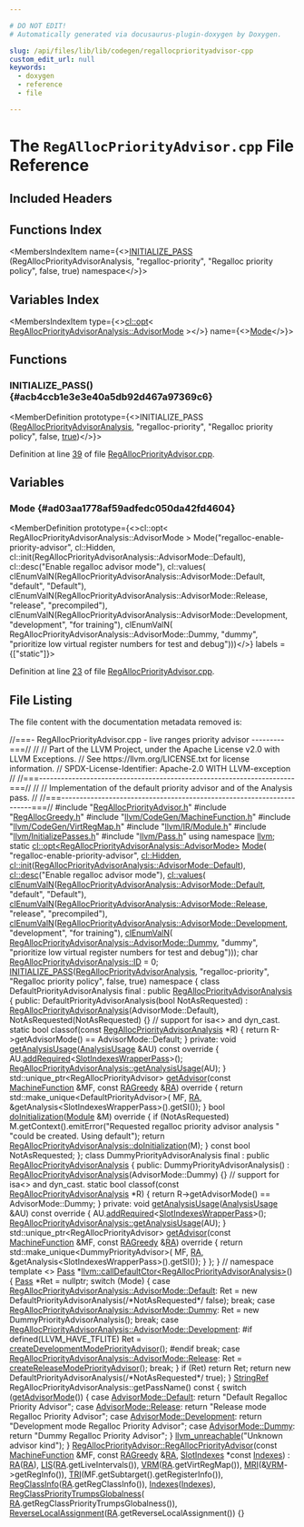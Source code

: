 ```yaml
---

# DO NOT EDIT!
# Automatically generated via docusaurus-plugin-doxygen by Doxygen.

slug: /api/files/lib/lib/codegen/regallocpriorityadvisor-cpp
custom_edit_url: null
keywords:
  - doxygen
  - reference
  - file

---
```





# The `RegAllocPriorityAdvisor.cpp` File Reference

<DoxygenPage pluginConfig={pluginConfig}>



## Included Headers

<IncludesList>
<IncludesListItem
  filePath="RegAllocPriorityAdvisor.h"
  permalink="/docs/api/files/lib/lib/codegen/regallocpriorityadvisor-h"
  isLocal="true" />
<IncludesListItem
  filePath="RegAllocGreedy.h"
  permalink="/docs/api/files/lib/lib/codegen/regallocgreedy-h"
  isLocal="true" />
<IncludesListItem
  filePath="llvm/CodeGen/MachineFunction.h"
  permalink="/docs/api/files/include/include/llvm/include/llvm/codegen/machinefunction-h"
  isLocal="true" />
<IncludesListItem
  filePath="llvm/CodeGen/VirtRegMap.h"
  permalink="/docs/api/files/include/include/llvm/include/llvm/codegen/virtregmap-h"
  isLocal="true" />
<IncludesListItem
  filePath="llvm/IR/Module.h"
  permalink="/docs/api/files/include/include/llvm/include/llvm/ir/module-h"
  isLocal="true" />
<IncludesListItem
  filePath="llvm/InitializePasses.h"
  permalink="/docs/api/files/include/include/llvm/initializepasses-h"
  isLocal="true" />
<IncludesListItem
  filePath="llvm/Pass.h"
  permalink="/docs/api/files/include/include/llvm/pass-h"
  isLocal="true" />
</IncludesList>

## Functions Index

<MembersIndex>

<MembersIndexItem
  name={<><a href="#acb4ccb1e3e3e40a5db92d467a97369c6">INITIALIZE&#95;PASS</a> (RegAllocPriorityAdvisorAnalysis, &quot;regalloc-priority&quot;, &quot;Regalloc priority policy&quot;, false, true) namespace</>}>
</MembersIndexItem>

</MembersIndex>

## Variables Index

<MembersIndex>

<MembersIndexItem
  type={<><a href="/docs/api/classes/llvm/cl/opt">cl::opt</a>&lt; <a href="/docs/api/classes/llvm/regallocpriorityadvisoranalysis/#a1deddc62c2392976d25f8854e553266e">RegAllocPriorityAdvisorAnalysis::AdvisorMode</a> &gt;</>}
  name={<><a href="#ad03aa1778af59adfedc050da42fd4604">Mode</a></>}>
</MembersIndexItem>

</MembersIndex>


<SectionDefinition>

## Functions

### INITIALIZE&#95;PASS() {#acb4ccb1e3e3e40a5db92d467a97369c6}

<MemberDefinition
  prototype={<>INITIALIZE&#95;PASS (<a href="/docs/api/classes/llvm/regallocpriorityadvisoranalysis">RegAllocPriorityAdvisorAnalysis</a>, &quot;regalloc-priority&quot;, &quot;Regalloc priority policy&quot;, false, <a href="/docs/api/files/lib/lib/analysis/basicaliasanalysis-cpp/#af6d5cafbdfc5313e65d990120021a3ec">true</a>)</>}>

Definition at line <a href="#l00039">39</a> of file <a href="/docs/api/files/lib/lib/codegen/regallocpriorityadvisor-cpp">RegAllocPriorityAdvisor.cpp</a>.
</MemberDefinition>

</SectionDefinition>

<SectionDefinition>

## Variables

### Mode {#ad03aa1778af59adfedc050da42fd4604}

<MemberDefinition
  prototype={<>cl::opt&lt; RegAllocPriorityAdvisorAnalysis::AdvisorMode &gt; Mode(&quot;regalloc-enable-priority-advisor&quot;, cl::Hidden, cl::init(RegAllocPriorityAdvisorAnalysis::AdvisorMode::Default), cl::desc(&quot;Enable regalloc advisor mode&quot;), cl::values( clEnumValN(RegAllocPriorityAdvisorAnalysis::AdvisorMode::Default, &quot;default&quot;, &quot;Default&quot;), clEnumValN(RegAllocPriorityAdvisorAnalysis::AdvisorMode::Release, &quot;release&quot;, &quot;precompiled&quot;), clEnumValN(RegAllocPriorityAdvisorAnalysis::AdvisorMode::Development, &quot;development&quot;, &quot;for training&quot;), clEnumValN( RegAllocPriorityAdvisorAnalysis::AdvisorMode::Dummy, &quot;dummy&quot;, &quot;prioritize low virtual register numbers for test and debug&quot;)))</>}
  labels = {["static"]}>

Definition at line <a href="#l00023">23</a> of file <a href="/docs/api/files/lib/lib/codegen/regallocpriorityadvisor-cpp">RegAllocPriorityAdvisor.cpp</a>.
</MemberDefinition>

</SectionDefinition>

## File Listing

The file content with the documentation metadata removed is:

<ProgramListing>

<Link id="l00001" /><CodeLine lineNumber="1"><span class="doxyHighlightComment">//===- RegAllocPriorityAdvisor.cpp - live ranges priority advisor ---------===//</span></CodeLine>
<Link id="l00002" /><CodeLine lineNumber="2"><span class="doxyHighlightComment">//</span></CodeLine>
<Link id="l00003" /><CodeLine lineNumber="3"><span class="doxyHighlightComment">// Part of the LLVM Project, under the Apache License v2.0 with LLVM Exceptions.</span></CodeLine>
<Link id="l00004" /><CodeLine lineNumber="4"><span class="doxyHighlightComment">// See https://llvm.org/LICENSE.txt for license information.</span></CodeLine>
<Link id="l00005" /><CodeLine lineNumber="5"><span class="doxyHighlightComment">// SPDX-License-Identifier: Apache-2.0 WITH LLVM-exception</span></CodeLine>
<Link id="l00006" /><CodeLine lineNumber="6"><span class="doxyHighlightComment">//</span></CodeLine>
<Link id="l00007" /><CodeLine lineNumber="7"><span class="doxyHighlightComment">//===----------------------------------------------------------------------===//</span></CodeLine>
<Link id="l00008" /><CodeLine lineNumber="8"><span class="doxyHighlightComment">//</span></CodeLine>
<Link id="l00009" /><CodeLine lineNumber="9"><span class="doxyHighlightComment">// Implementation of the default priority advisor and of the Analysis pass.</span></CodeLine>
<Link id="l00010" /><CodeLine lineNumber="10"><span class="doxyHighlightComment">//</span></CodeLine>
<Link id="l00011" /><CodeLine lineNumber="11"><span class="doxyHighlightComment">//===----------------------------------------------------------------------===//</span></CodeLine>
<Link id="l00012" /><CodeLine lineNumber="12"></CodeLine>
<Link id="l00013" /><CodeLine lineNumber="13"><span class="doxyHighlightPreprocessor">#include &quot;<a href="/docs/api/files/lib/lib/codegen/regallocpriorityadvisor-h">RegAllocPriorityAdvisor.h</a>&quot;</span></CodeLine>
<Link id="l00014" /><CodeLine lineNumber="14"><span class="doxyHighlightPreprocessor">#include &quot;<a href="/docs/api/files/lib/lib/codegen/regallocgreedy-h">RegAllocGreedy.h</a>&quot;</span></CodeLine>
<Link id="l00015" /><CodeLine lineNumber="15"><span class="doxyHighlightPreprocessor">#include &quot;<a href="/docs/api/files/include/include/llvm/include/llvm/codegen/machinefunction-h">llvm/CodeGen/MachineFunction.h</a>&quot;</span></CodeLine>
<Link id="l00016" /><CodeLine lineNumber="16"><span class="doxyHighlightPreprocessor">#include &quot;<a href="/docs/api/files/include/include/llvm/include/llvm/codegen/virtregmap-h">llvm/CodeGen/VirtRegMap.h</a>&quot;</span></CodeLine>
<Link id="l00017" /><CodeLine lineNumber="17"><span class="doxyHighlightPreprocessor">#include &quot;<a href="/docs/api/files/include/include/llvm/include/llvm/ir/module-h">llvm/IR/Module.h</a>&quot;</span></CodeLine>
<Link id="l00018" /><CodeLine lineNumber="18"><span class="doxyHighlightPreprocessor">#include &quot;<a href="/docs/api/files/include/include/llvm/initializepasses-h">llvm/InitializePasses.h</a>&quot;</span></CodeLine>
<Link id="l00019" /><CodeLine lineNumber="19"><span class="doxyHighlightPreprocessor">#include &quot;<a href="/docs/api/files/include/include/llvm/pass-h">llvm/Pass.h</a>&quot;</span></CodeLine>
<Link id="l00020" /><CodeLine lineNumber="20"></CodeLine>
<Link id="l00021" /><CodeLine lineNumber="21"><span class="doxyHighlightKeyword">using namespace </span><span class="doxyHighlight"><a href="/docs/api/namespaces/llvm">llvm</a>;</span></CodeLine>
<Link id="l00022" /><CodeLine lineNumber="22"></CodeLine>
<Link id="l00023" /><CodeLine lineNumber="23" lineLink="#ad03aa1778af59adfedc050da42fd4604"><span class="doxyHighlightKeyword">static</span><span class="doxyHighlight"> <a href="/docs/api/classes/llvm/cl/opt">cl::opt&lt;RegAllocPriorityAdvisorAnalysis::AdvisorMode&gt;</a> <a href="#ad03aa1778af59adfedc050da42fd4604">Mode</a>(</span></CodeLine>
<Link id="l00024" /><CodeLine lineNumber="24"><span class="doxyHighlight">    </span><span class="doxyHighlightStringLiteral">&quot;regalloc-enable-priority-advisor&quot;</span><span class="doxyHighlight">, <a href="/docs/api/namespaces/llvm/cl/#a68075925a54790e71ca790e1d4f21a40a263ac008d8d31f13ce460395fc4cf7e6">cl::Hidden</a>,</span></CodeLine>
<Link id="l00025" /><CodeLine lineNumber="25"><span class="doxyHighlight">    <a href="/docs/api/namespaces/llvm/cl/#ac12e6a8f3a1b511f0dee2ed6de0ae806">cl::init</a>(<a href="/docs/api/classes/llvm/regallocpriorityadvisoranalysis/#a1deddc62c2392976d25f8854e553266ea7a1920d61156abc05a60135aefe8bc67">RegAllocPriorityAdvisorAnalysis::AdvisorMode::Default</a>),</span></CodeLine>
<Link id="l00026" /><CodeLine lineNumber="26"><span class="doxyHighlight">    <a href="/docs/api/structs/llvm/cl/desc">cl::desc</a>(</span><span class="doxyHighlightStringLiteral">&quot;Enable regalloc advisor mode&quot;</span><span class="doxyHighlight">),</span></CodeLine>
<Link id="l00027" /><CodeLine lineNumber="27"><span class="doxyHighlight">    <a href="/docs/api/namespaces/llvm/cl/#a8fa743aa76b6902028f8a643dfb87171">cl::values</a>(</span></CodeLine>
<Link id="l00028" /><CodeLine lineNumber="28"><span class="doxyHighlight">        <a href="/docs/api/files/include/include/llvm/include/llvm/support/commandline-h/#a187fd767976b311c09dff5e05ac0c1bc">clEnumValN</a>(<a href="/docs/api/classes/llvm/regallocpriorityadvisoranalysis/#a1deddc62c2392976d25f8854e553266ea7a1920d61156abc05a60135aefe8bc67">RegAllocPriorityAdvisorAnalysis::AdvisorMode::Default</a>,</span></CodeLine>
<Link id="l00029" /><CodeLine lineNumber="29"><span class="doxyHighlight">                   </span><span class="doxyHighlightStringLiteral">&quot;default&quot;</span><span class="doxyHighlight">, </span><span class="doxyHighlightStringLiteral">&quot;Default&quot;</span><span class="doxyHighlight">),</span></CodeLine>
<Link id="l00030" /><CodeLine lineNumber="30"><span class="doxyHighlight">        <a href="/docs/api/files/include/include/llvm/include/llvm/support/commandline-h/#a187fd767976b311c09dff5e05ac0c1bc">clEnumValN</a>(<a href="/docs/api/classes/llvm/regallocpriorityadvisoranalysis/#a1deddc62c2392976d25f8854e553266eab8e7b465df7c5979dc731d06e84ce2cf">RegAllocPriorityAdvisorAnalysis::AdvisorMode::Release</a>,</span></CodeLine>
<Link id="l00031" /><CodeLine lineNumber="31"><span class="doxyHighlight">                   </span><span class="doxyHighlightStringLiteral">&quot;release&quot;</span><span class="doxyHighlight">, </span><span class="doxyHighlightStringLiteral">&quot;precompiled&quot;</span><span class="doxyHighlight">),</span></CodeLine>
<Link id="l00032" /><CodeLine lineNumber="32"><span class="doxyHighlight">        <a href="/docs/api/files/include/include/llvm/include/llvm/support/commandline-h/#a187fd767976b311c09dff5e05ac0c1bc">clEnumValN</a>(<a href="/docs/api/classes/llvm/regallocpriorityadvisoranalysis/#a1deddc62c2392976d25f8854e553266ea330f49df8243756a8a4dc7f7f7ee6dfe">RegAllocPriorityAdvisorAnalysis::AdvisorMode::Development</a>,</span></CodeLine>
<Link id="l00033" /><CodeLine lineNumber="33"><span class="doxyHighlight">                   </span><span class="doxyHighlightStringLiteral">&quot;development&quot;</span><span class="doxyHighlight">, </span><span class="doxyHighlightStringLiteral">&quot;for training&quot;</span><span class="doxyHighlight">),</span></CodeLine>
<Link id="l00034" /><CodeLine lineNumber="34"><span class="doxyHighlight">        <a href="/docs/api/files/include/include/llvm/include/llvm/support/commandline-h/#a187fd767976b311c09dff5e05ac0c1bc">clEnumValN</a>(</span></CodeLine>
<Link id="l00035" /><CodeLine lineNumber="35"><span class="doxyHighlight">            <a href="/docs/api/classes/llvm/regallocpriorityadvisoranalysis/#a1deddc62c2392976d25f8854e553266eabcf036b6f33e182d4705f4f5b1af13ac">RegAllocPriorityAdvisorAnalysis::AdvisorMode::Dummy</a>, </span><span class="doxyHighlightStringLiteral">&quot;dummy&quot;</span><span class="doxyHighlight">,</span></CodeLine>
<Link id="l00036" /><CodeLine lineNumber="36"><span class="doxyHighlight">            </span><span class="doxyHighlightStringLiteral">&quot;prioritize low virtual register numbers for test and debug&quot;</span><span class="doxyHighlight">)));</span></CodeLine>
<Link id="l00037" /><CodeLine lineNumber="37"></CodeLine>
<Link id="l00038" /><CodeLine lineNumber="38"><span class="doxyHighlightKeywordType">char</span><span class="doxyHighlight"> <a href="/docs/api/classes/llvm/regallocpriorityadvisoranalysis/#a269b87ebbd6efe686becfac673d5077a">RegAllocPriorityAdvisorAnalysis::ID</a> = 0;</span></CodeLine>
<Link id="l00039" /><CodeLine lineNumber="39" lineLink="#acb4ccb1e3e3e40a5db92d467a97369c6"><span class="doxyHighlight"><a href="/docs/api/files/include/include/llvm/passsupport-h/#af807c9595d50b45c0008924c4679c85c">INITIALIZE&#95;PASS</a>(<a href="/docs/api/classes/llvm/regallocpriorityadvisoranalysis">RegAllocPriorityAdvisorAnalysis</a>, </span><span class="doxyHighlightStringLiteral">&quot;regalloc-priority&quot;</span><span class="doxyHighlight">,</span></CodeLine>
<Link id="l00040" /><CodeLine lineNumber="40"><span class="doxyHighlight">                </span><span class="doxyHighlightStringLiteral">&quot;Regalloc priority policy&quot;</span><span class="doxyHighlight">, </span><span class="doxyHighlightKeyword">false</span><span class="doxyHighlight">, </span><span class="doxyHighlightKeyword">true</span><span class="doxyHighlight">)</span></CodeLine>
<Link id="l00041" /><CodeLine lineNumber="41"></CodeLine>
<Link id="l00042" /><CodeLine lineNumber="42"><span class="doxyHighlight">namespace &#123;</span></CodeLine>
<Link id="l00043" /><CodeLine lineNumber="43"><span class="doxyHighlightKeyword">class </span><span class="doxyHighlight">DefaultPriorityAdvisorAnalysis final</span></CodeLine>
<Link id="l00044" /><CodeLine lineNumber="44"><span class="doxyHighlight">    : </span><span class="doxyHighlightKeyword">public</span><span class="doxyHighlight"> <a href="/docs/api/classes/llvm/regallocpriorityadvisoranalysis">RegAllocPriorityAdvisorAnalysis</a> &#123;</span></CodeLine>
<Link id="l00045" /><CodeLine lineNumber="45"><span class="doxyHighlightKeyword">public</span><span class="doxyHighlight">:</span></CodeLine>
<Link id="l00046" /><CodeLine lineNumber="46"><span class="doxyHighlight">  DefaultPriorityAdvisorAnalysis(</span><span class="doxyHighlightKeywordType">bool</span><span class="doxyHighlight"> NotAsRequested)</span></CodeLine>
<Link id="l00047" /><CodeLine lineNumber="47"><span class="doxyHighlight">      : <a href="/docs/api/classes/llvm/regallocpriorityadvisoranalysis/#a0a7d15aec3410da7d0d5d555aba98301">RegAllocPriorityAdvisorAnalysis</a>(AdvisorMode::Default),</span></CodeLine>
<Link id="l00048" /><CodeLine lineNumber="48"><span class="doxyHighlight">        NotAsRequested(NotAsRequested) &#123;&#125;</span></CodeLine>
<Link id="l00049" /><CodeLine lineNumber="49"></CodeLine>
<Link id="l00050" /><CodeLine lineNumber="50"><span class="doxyHighlight">  </span><span class="doxyHighlightComment">// support for isa&lt;&gt; and dyn&#95;cast.</span></CodeLine>
<Link id="l00051" /><CodeLine lineNumber="51"><span class="doxyHighlight">  </span><span class="doxyHighlightKeyword">static</span><span class="doxyHighlight"> </span><span class="doxyHighlightKeywordType">bool</span><span class="doxyHighlight"> classof(</span><span class="doxyHighlightKeyword">const</span><span class="doxyHighlight"> <a href="/docs/api/classes/llvm/regallocpriorityadvisoranalysis">RegAllocPriorityAdvisorAnalysis</a> &#42;R) &#123;</span></CodeLine>
<Link id="l00052" /><CodeLine lineNumber="52"><span class="doxyHighlight">    </span><span class="doxyHighlightKeywordFlow">return</span><span class="doxyHighlight"> R-&gt;getAdvisorMode() == AdvisorMode::Default;</span></CodeLine>
<Link id="l00053" /><CodeLine lineNumber="53"><span class="doxyHighlight">  &#125;</span></CodeLine>
<Link id="l00054" /><CodeLine lineNumber="54"></CodeLine>
<Link id="l00055" /><CodeLine lineNumber="55"><span class="doxyHighlightKeyword">private</span><span class="doxyHighlight">:</span></CodeLine>
<Link id="l00056" /><CodeLine lineNumber="56"><span class="doxyHighlight">  </span><span class="doxyHighlightKeywordType">void</span><span class="doxyHighlight"> <a href="/docs/api/classes/llvm/regallocpriorityadvisoranalysis/#a8349e67bcda852a915644c9feb681d1e">getAnalysisUsage</a>(<a href="/docs/api/classes/llvm/analysisusage">AnalysisUsage</a> &amp;AU)</span><span class="doxyHighlightKeyword"> const override </span><span class="doxyHighlight">&#123;</span></CodeLine>
<Link id="l00057" /><CodeLine lineNumber="57"><span class="doxyHighlight">    AU.<a href="/docs/api/classes/llvm/analysisusage/#ae0adcccca08fb686c9ce00f9397b660c">addRequired</a>&lt;<a href="/docs/api/classes/llvm/slotindexeswrapperpass">SlotIndexesWrapperPass</a>&gt;();</span></CodeLine>
<Link id="l00058" /><CodeLine lineNumber="58"><span class="doxyHighlight">    <a href="/docs/api/classes/llvm/regallocpriorityadvisoranalysis/#a8349e67bcda852a915644c9feb681d1e">RegAllocPriorityAdvisorAnalysis::getAnalysisUsage</a>(AU);</span></CodeLine>
<Link id="l00059" /><CodeLine lineNumber="59"><span class="doxyHighlight">  &#125;</span></CodeLine>
<Link id="l00060" /><CodeLine lineNumber="60"><span class="doxyHighlight">  std::unique&#95;ptr&lt;RegAllocPriorityAdvisor&gt;</span></CodeLine>
<Link id="l00061" /><CodeLine lineNumber="61"><span class="doxyHighlight">  <a href="/docs/api/classes/llvm/regallocpriorityadvisoranalysis/#a7f4c9b6d8a72709c186c17043f62df58">getAdvisor</a>(</span><span class="doxyHighlightKeyword">const</span><span class="doxyHighlight"> <a href="/docs/api/classes/llvm/machinefunction">MachineFunction</a> &amp;MF, </span><span class="doxyHighlightKeyword">const</span><span class="doxyHighlight"> <a href="/docs/api/classes/llvm/ragreedy">RAGreedy</a> &amp;<a href="/docs/api/files/lib/lib/target/lib/target/amdgpu/sioptimizeexecmaskingprera-cpp/#a3e47bdb3e296b00df96eff7896fa57bf">RA</a>)</span><span class="doxyHighlightKeyword"> override </span><span class="doxyHighlight">&#123;</span></CodeLine>
<Link id="l00062" /><CodeLine lineNumber="62"><span class="doxyHighlight">    </span><span class="doxyHighlightKeywordFlow">return</span><span class="doxyHighlight"> std::make&#95;unique&lt;DefaultPriorityAdvisor&gt;(</span></CodeLine>
<Link id="l00063" /><CodeLine lineNumber="63"><span class="doxyHighlight">        MF, <a href="/docs/api/files/lib/lib/target/lib/target/amdgpu/sioptimizeexecmaskingprera-cpp/#a3e47bdb3e296b00df96eff7896fa57bf">RA</a>, &amp;getAnalysis&lt;SlotIndexesWrapperPass&gt;().getSI());</span></CodeLine>
<Link id="l00064" /><CodeLine lineNumber="64"><span class="doxyHighlight">  &#125;</span></CodeLine>
<Link id="l00065" /><CodeLine lineNumber="65"><span class="doxyHighlight">  </span><span class="doxyHighlightKeywordType">bool</span><span class="doxyHighlight"> <a href="/docs/api/classes/llvm/pass/#ab007d6c51634eb65e4f4f9dab4eb6a8c">doInitialization</a>(<a href="/docs/api/classes/llvm/module">Module</a> &amp;M)</span><span class="doxyHighlightKeyword"> override </span><span class="doxyHighlight">&#123;</span></CodeLine>
<Link id="l00066" /><CodeLine lineNumber="66"><span class="doxyHighlight">    </span><span class="doxyHighlightKeywordFlow">if</span><span class="doxyHighlight"> (NotAsRequested)</span></CodeLine>
<Link id="l00067" /><CodeLine lineNumber="67"><span class="doxyHighlight">      M.getContext().emitError(</span><span class="doxyHighlightStringLiteral">&quot;Requested regalloc priority advisor analysis &quot;</span></CodeLine>
<Link id="l00068" /><CodeLine lineNumber="68"><span class="doxyHighlight">                               </span><span class="doxyHighlightStringLiteral">&quot;could be created. Using default&quot;</span><span class="doxyHighlight">);</span></CodeLine>
<Link id="l00069" /><CodeLine lineNumber="69"><span class="doxyHighlight">    </span><span class="doxyHighlightKeywordFlow">return</span><span class="doxyHighlight"> <a href="/docs/api/classes/llvm/pass/#ab007d6c51634eb65e4f4f9dab4eb6a8c">RegAllocPriorityAdvisorAnalysis::doInitialization</a>(M);</span></CodeLine>
<Link id="l00070" /><CodeLine lineNumber="70"><span class="doxyHighlight">  &#125;</span></CodeLine>
<Link id="l00071" /><CodeLine lineNumber="71"><span class="doxyHighlight">  </span><span class="doxyHighlightKeyword">const</span><span class="doxyHighlight"> </span><span class="doxyHighlightKeywordType">bool</span><span class="doxyHighlight"> NotAsRequested;</span></CodeLine>
<Link id="l00072" /><CodeLine lineNumber="72"><span class="doxyHighlight">&#125;;</span></CodeLine>
<Link id="l00073" /><CodeLine lineNumber="73"></CodeLine>
<Link id="l00074" /><CodeLine lineNumber="74"><span class="doxyHighlightKeyword">class </span><span class="doxyHighlight">DummyPriorityAdvisorAnalysis final</span></CodeLine>
<Link id="l00075" /><CodeLine lineNumber="75"><span class="doxyHighlight">    : </span><span class="doxyHighlightKeyword">public</span><span class="doxyHighlight"> <a href="/docs/api/classes/llvm/regallocpriorityadvisoranalysis">RegAllocPriorityAdvisorAnalysis</a> &#123;</span></CodeLine>
<Link id="l00076" /><CodeLine lineNumber="76"><span class="doxyHighlightKeyword">public</span><span class="doxyHighlight">:</span></CodeLine>
<Link id="l00077" /><CodeLine lineNumber="77"><span class="doxyHighlight">  DummyPriorityAdvisorAnalysis()</span></CodeLine>
<Link id="l00078" /><CodeLine lineNumber="78"><span class="doxyHighlight">      : <a href="/docs/api/classes/llvm/regallocpriorityadvisoranalysis/#a0a7d15aec3410da7d0d5d555aba98301">RegAllocPriorityAdvisorAnalysis</a>(AdvisorMode::Dummy) &#123;&#125;</span></CodeLine>
<Link id="l00079" /><CodeLine lineNumber="79"></CodeLine>
<Link id="l00080" /><CodeLine lineNumber="80"><span class="doxyHighlight">  </span><span class="doxyHighlightComment">// support for isa&lt;&gt; and dyn&#95;cast.</span></CodeLine>
<Link id="l00081" /><CodeLine lineNumber="81"><span class="doxyHighlight">  </span><span class="doxyHighlightKeyword">static</span><span class="doxyHighlight"> </span><span class="doxyHighlightKeywordType">bool</span><span class="doxyHighlight"> classof(</span><span class="doxyHighlightKeyword">const</span><span class="doxyHighlight"> <a href="/docs/api/classes/llvm/regallocpriorityadvisoranalysis">RegAllocPriorityAdvisorAnalysis</a> &#42;R) &#123;</span></CodeLine>
<Link id="l00082" /><CodeLine lineNumber="82"><span class="doxyHighlight">    </span><span class="doxyHighlightKeywordFlow">return</span><span class="doxyHighlight"> R-&gt;getAdvisorMode() == AdvisorMode::Dummy;</span></CodeLine>
<Link id="l00083" /><CodeLine lineNumber="83"><span class="doxyHighlight">  &#125;</span></CodeLine>
<Link id="l00084" /><CodeLine lineNumber="84"></CodeLine>
<Link id="l00085" /><CodeLine lineNumber="85"><span class="doxyHighlightKeyword">private</span><span class="doxyHighlight">:</span></CodeLine>
<Link id="l00086" /><CodeLine lineNumber="86"><span class="doxyHighlight">  </span><span class="doxyHighlightKeywordType">void</span><span class="doxyHighlight"> <a href="/docs/api/classes/llvm/regallocpriorityadvisoranalysis/#a8349e67bcda852a915644c9feb681d1e">getAnalysisUsage</a>(<a href="/docs/api/classes/llvm/analysisusage">AnalysisUsage</a> &amp;AU)</span><span class="doxyHighlightKeyword"> const override </span><span class="doxyHighlight">&#123;</span></CodeLine>
<Link id="l00087" /><CodeLine lineNumber="87"><span class="doxyHighlight">    AU.<a href="/docs/api/classes/llvm/analysisusage/#ae0adcccca08fb686c9ce00f9397b660c">addRequired</a>&lt;<a href="/docs/api/classes/llvm/slotindexeswrapperpass">SlotIndexesWrapperPass</a>&gt;();</span></CodeLine>
<Link id="l00088" /><CodeLine lineNumber="88"><span class="doxyHighlight">    <a href="/docs/api/classes/llvm/regallocpriorityadvisoranalysis/#a8349e67bcda852a915644c9feb681d1e">RegAllocPriorityAdvisorAnalysis::getAnalysisUsage</a>(AU);</span></CodeLine>
<Link id="l00089" /><CodeLine lineNumber="89"><span class="doxyHighlight">  &#125;</span></CodeLine>
<Link id="l00090" /><CodeLine lineNumber="90"></CodeLine>
<Link id="l00091" /><CodeLine lineNumber="91"><span class="doxyHighlight">  std::unique&#95;ptr&lt;RegAllocPriorityAdvisor&gt;</span></CodeLine>
<Link id="l00092" /><CodeLine lineNumber="92"><span class="doxyHighlight">  <a href="/docs/api/classes/llvm/regallocpriorityadvisoranalysis/#a7f4c9b6d8a72709c186c17043f62df58">getAdvisor</a>(</span><span class="doxyHighlightKeyword">const</span><span class="doxyHighlight"> <a href="/docs/api/classes/llvm/machinefunction">MachineFunction</a> &amp;MF, </span><span class="doxyHighlightKeyword">const</span><span class="doxyHighlight"> <a href="/docs/api/classes/llvm/ragreedy">RAGreedy</a> &amp;<a href="/docs/api/files/lib/lib/target/lib/target/amdgpu/sioptimizeexecmaskingprera-cpp/#a3e47bdb3e296b00df96eff7896fa57bf">RA</a>)</span><span class="doxyHighlightKeyword"> override </span><span class="doxyHighlight">&#123;</span></CodeLine>
<Link id="l00093" /><CodeLine lineNumber="93"><span class="doxyHighlight">    </span><span class="doxyHighlightKeywordFlow">return</span><span class="doxyHighlight"> std::make&#95;unique&lt;DummyPriorityAdvisor&gt;(</span></CodeLine>
<Link id="l00094" /><CodeLine lineNumber="94"><span class="doxyHighlight">        MF, <a href="/docs/api/files/lib/lib/target/lib/target/amdgpu/sioptimizeexecmaskingprera-cpp/#a3e47bdb3e296b00df96eff7896fa57bf">RA</a>, &amp;getAnalysis&lt;SlotIndexesWrapperPass&gt;().getSI());</span></CodeLine>
<Link id="l00095" /><CodeLine lineNumber="95"><span class="doxyHighlight">  &#125;</span></CodeLine>
<Link id="l00096" /><CodeLine lineNumber="96"><span class="doxyHighlight">&#125;;</span></CodeLine>
<Link id="l00097" /><CodeLine lineNumber="97"></CodeLine>
<Link id="l00098" /><CodeLine lineNumber="98"><span class="doxyHighlight">&#125; </span><span class="doxyHighlightComment">// namespace</span></CodeLine>
<Link id="l00099" /><CodeLine lineNumber="99"></CodeLine>
<Link id="l00100" /><CodeLine lineNumber="100" lineLink="/docs/api/namespaces/llvm/#afa55db4a09f9438ad2549ad454e3d25d"><span class="doxyHighlightKeyword">template</span><span class="doxyHighlight"> &lt;&gt; <a href="/docs/api/classes/llvm/pass">Pass</a> &#42;<a href="/docs/api/namespaces/llvm/#afa55db4a09f9438ad2549ad454e3d25d">llvm::callDefaultCtor&lt;RegAllocPriorityAdvisorAnalysis&gt;</a>() &#123;</span></CodeLine>
<Link id="l00101" /><CodeLine lineNumber="101"><span class="doxyHighlight">  <a href="/docs/api/classes/llvm/pass">Pass</a> &#42;Ret = </span><span class="doxyHighlightKeyword">nullptr</span><span class="doxyHighlight">;</span></CodeLine>
<Link id="l00102" /><CodeLine lineNumber="102"><span class="doxyHighlight">  </span><span class="doxyHighlightKeywordFlow">switch</span><span class="doxyHighlight"> (Mode) &#123;</span></CodeLine>
<Link id="l00103" /><CodeLine lineNumber="103"><span class="doxyHighlight">  </span><span class="doxyHighlightKeywordFlow">case</span><span class="doxyHighlight"> <a href="/docs/api/classes/llvm/regallocpriorityadvisoranalysis/#a1deddc62c2392976d25f8854e553266ea7a1920d61156abc05a60135aefe8bc67">RegAllocPriorityAdvisorAnalysis::AdvisorMode::Default</a>:</span></CodeLine>
<Link id="l00104" /><CodeLine lineNumber="104"><span class="doxyHighlight">    Ret = </span><span class="doxyHighlightKeyword">new</span><span class="doxyHighlight"> DefaultPriorityAdvisorAnalysis(</span><span class="doxyHighlightComment">/&#42;NotAsRequested&#42;/</span><span class="doxyHighlight"> </span><span class="doxyHighlightKeyword">false</span><span class="doxyHighlight">);</span></CodeLine>
<Link id="l00105" /><CodeLine lineNumber="105"><span class="doxyHighlight">    </span><span class="doxyHighlightKeywordFlow">break</span><span class="doxyHighlight">;</span></CodeLine>
<Link id="l00106" /><CodeLine lineNumber="106"><span class="doxyHighlight">  </span><span class="doxyHighlightKeywordFlow">case</span><span class="doxyHighlight"> <a href="/docs/api/classes/llvm/regallocpriorityadvisoranalysis/#a1deddc62c2392976d25f8854e553266eabcf036b6f33e182d4705f4f5b1af13ac">RegAllocPriorityAdvisorAnalysis::AdvisorMode::Dummy</a>:</span></CodeLine>
<Link id="l00107" /><CodeLine lineNumber="107"><span class="doxyHighlight">    Ret = </span><span class="doxyHighlightKeyword">new</span><span class="doxyHighlight"> DummyPriorityAdvisorAnalysis();</span></CodeLine>
<Link id="l00108" /><CodeLine lineNumber="108"><span class="doxyHighlight">    </span><span class="doxyHighlightKeywordFlow">break</span><span class="doxyHighlight">;</span></CodeLine>
<Link id="l00109" /><CodeLine lineNumber="109"><span class="doxyHighlight">  </span><span class="doxyHighlightKeywordFlow">case</span><span class="doxyHighlight"> <a href="/docs/api/classes/llvm/regallocpriorityadvisoranalysis/#a1deddc62c2392976d25f8854e553266ea330f49df8243756a8a4dc7f7f7ee6dfe">RegAllocPriorityAdvisorAnalysis::AdvisorMode::Development</a>:</span></CodeLine>
<Link id="l00110" /><CodeLine lineNumber="110"><span class="doxyHighlightPreprocessor">#if defined(LLVM&#95;HAVE&#95;TFLITE)</span></CodeLine>
<Link id="l00111" /><CodeLine lineNumber="111"><span class="doxyHighlight">    Ret = <a href="/docs/api/namespaces/llvm/#adfa344b34991bb63ae88b5cb53fd5718">createDevelopmentModePriorityAdvisor</a>();</span></CodeLine>
<Link id="l00112" /><CodeLine lineNumber="112"><span class="doxyHighlightPreprocessor">#endif</span></CodeLine>
<Link id="l00113" /><CodeLine lineNumber="113"><span class="doxyHighlight">    </span><span class="doxyHighlightKeywordFlow">break</span><span class="doxyHighlight">;</span></CodeLine>
<Link id="l00114" /><CodeLine lineNumber="114"><span class="doxyHighlight">  </span><span class="doxyHighlightKeywordFlow">case</span><span class="doxyHighlight"> <a href="/docs/api/classes/llvm/regallocpriorityadvisoranalysis/#a1deddc62c2392976d25f8854e553266eab8e7b465df7c5979dc731d06e84ce2cf">RegAllocPriorityAdvisorAnalysis::AdvisorMode::Release</a>:</span></CodeLine>
<Link id="l00115" /><CodeLine lineNumber="115"><span class="doxyHighlight">    Ret = <a href="/docs/api/namespaces/llvm/#a2d804b2f6de4cf7b38461844be6703c8">createReleaseModePriorityAdvisor</a>();</span></CodeLine>
<Link id="l00116" /><CodeLine lineNumber="116"><span class="doxyHighlight">    </span><span class="doxyHighlightKeywordFlow">break</span><span class="doxyHighlight">;</span></CodeLine>
<Link id="l00117" /><CodeLine lineNumber="117"><span class="doxyHighlight">  &#125;</span></CodeLine>
<Link id="l00118" /><CodeLine lineNumber="118"><span class="doxyHighlight">  </span><span class="doxyHighlightKeywordFlow">if</span><span class="doxyHighlight"> (Ret)</span></CodeLine>
<Link id="l00119" /><CodeLine lineNumber="119"><span class="doxyHighlight">    </span><span class="doxyHighlightKeywordFlow">return</span><span class="doxyHighlight"> Ret;</span></CodeLine>
<Link id="l00120" /><CodeLine lineNumber="120"><span class="doxyHighlight">  </span><span class="doxyHighlightKeywordFlow">return</span><span class="doxyHighlight"> </span><span class="doxyHighlightKeyword">new</span><span class="doxyHighlight"> DefaultPriorityAdvisorAnalysis(</span><span class="doxyHighlightComment">/&#42;NotAsRequested&#42;/</span><span class="doxyHighlight"> </span><span class="doxyHighlightKeyword">true</span><span class="doxyHighlight">);</span></CodeLine>
<Link id="l00121" /><CodeLine lineNumber="121"><span class="doxyHighlight">&#125;</span></CodeLine>
<Link id="l00122" /><CodeLine lineNumber="122"></CodeLine>
<Link id="l00123" /><CodeLine lineNumber="123"><span class="doxyHighlight"><a href="/docs/api/classes/llvm/stringref">StringRef</a> RegAllocPriorityAdvisorAnalysis::getPassName()</span><span class="doxyHighlightKeyword"> const </span><span class="doxyHighlight">&#123;</span></CodeLine>
<Link id="l00124" /><CodeLine lineNumber="124"><span class="doxyHighlight">  </span><span class="doxyHighlightKeywordFlow">switch</span><span class="doxyHighlight"> (<a href="/docs/api/classes/llvm/regallocpriorityadvisoranalysis/#a3365028dc63a24695bc74b60a68e3b7d">getAdvisorMode</a>()) &#123;</span></CodeLine>
<Link id="l00125" /><CodeLine lineNumber="125"><span class="doxyHighlight">  </span><span class="doxyHighlightKeywordFlow">case</span><span class="doxyHighlight"> <a href="/docs/api/classes/llvm/regallocpriorityadvisoranalysis/#a1deddc62c2392976d25f8854e553266ea7a1920d61156abc05a60135aefe8bc67">AdvisorMode::Default</a>:</span></CodeLine>
<Link id="l00126" /><CodeLine lineNumber="126"><span class="doxyHighlight">    </span><span class="doxyHighlightKeywordFlow">return</span><span class="doxyHighlight"> </span><span class="doxyHighlightStringLiteral">&quot;Default Regalloc Priority Advisor&quot;</span><span class="doxyHighlight">;</span></CodeLine>
<Link id="l00127" /><CodeLine lineNumber="127"><span class="doxyHighlight">  </span><span class="doxyHighlightKeywordFlow">case</span><span class="doxyHighlight"> <a href="/docs/api/classes/llvm/regallocpriorityadvisoranalysis/#a1deddc62c2392976d25f8854e553266eab8e7b465df7c5979dc731d06e84ce2cf">AdvisorMode::Release</a>:</span></CodeLine>
<Link id="l00128" /><CodeLine lineNumber="128"><span class="doxyHighlight">    </span><span class="doxyHighlightKeywordFlow">return</span><span class="doxyHighlight"> </span><span class="doxyHighlightStringLiteral">&quot;Release mode Regalloc Priority Advisor&quot;</span><span class="doxyHighlight">;</span></CodeLine>
<Link id="l00129" /><CodeLine lineNumber="129"><span class="doxyHighlight">  </span><span class="doxyHighlightKeywordFlow">case</span><span class="doxyHighlight"> <a href="/docs/api/classes/llvm/regallocpriorityadvisoranalysis/#a1deddc62c2392976d25f8854e553266ea330f49df8243756a8a4dc7f7f7ee6dfe">AdvisorMode::Development</a>:</span></CodeLine>
<Link id="l00130" /><CodeLine lineNumber="130"><span class="doxyHighlight">    </span><span class="doxyHighlightKeywordFlow">return</span><span class="doxyHighlight"> </span><span class="doxyHighlightStringLiteral">&quot;Development mode Regalloc Priority Advisor&quot;</span><span class="doxyHighlight">;</span></CodeLine>
<Link id="l00131" /><CodeLine lineNumber="131"><span class="doxyHighlight">  </span><span class="doxyHighlightKeywordFlow">case</span><span class="doxyHighlight"> <a href="/docs/api/classes/llvm/regallocpriorityadvisoranalysis/#a1deddc62c2392976d25f8854e553266eabcf036b6f33e182d4705f4f5b1af13ac">AdvisorMode::Dummy</a>:</span></CodeLine>
<Link id="l00132" /><CodeLine lineNumber="132"><span class="doxyHighlight">    </span><span class="doxyHighlightKeywordFlow">return</span><span class="doxyHighlight"> </span><span class="doxyHighlightStringLiteral">&quot;Dummy Regalloc Priority Advisor&quot;</span><span class="doxyHighlight">;</span></CodeLine>
<Link id="l00133" /><CodeLine lineNumber="133"><span class="doxyHighlight">  &#125;</span></CodeLine>
<Link id="l00134" /><CodeLine lineNumber="134"><span class="doxyHighlight">  <a href="/docs/api/files/include/include/llvm/include/llvm/support/errorhandling-h/#ace243f5c25697a1107cce46626b3dc94">llvm&#95;unreachable</a>(</span><span class="doxyHighlightStringLiteral">&quot;Unknown advisor kind&quot;</span><span class="doxyHighlight">);</span></CodeLine>
<Link id="l00135" /><CodeLine lineNumber="135"><span class="doxyHighlight">&#125;</span></CodeLine>
<Link id="l00136" /><CodeLine lineNumber="136"></CodeLine>
<Link id="l00137" /><CodeLine lineNumber="137" lineLink="/docs/api/classes/llvm/regallocpriorityadvisor/#a93fefa160e531e5699da7ae4101402c4"><span class="doxyHighlight"><a href="/docs/api/classes/llvm/regallocpriorityadvisor/#a24f50907e5573ee63e225caf72e35673">RegAllocPriorityAdvisor::RegAllocPriorityAdvisor</a>(</span><span class="doxyHighlightKeyword">const</span><span class="doxyHighlight"> <a href="/docs/api/classes/llvm/machinefunction">MachineFunction</a> &amp;MF,</span></CodeLine>
<Link id="l00138" /><CodeLine lineNumber="138"><span class="doxyHighlight">                                                 </span><span class="doxyHighlightKeyword">const</span><span class="doxyHighlight"> <a href="/docs/api/classes/llvm/ragreedy">RAGreedy</a> &amp;<a href="/docs/api/classes/llvm/regallocpriorityadvisor/#abf987014e5e42fb7b026f07f6531c4e6">RA</a>,</span></CodeLine>
<Link id="l00139" /><CodeLine lineNumber="139"><span class="doxyHighlight">                                                 <a href="/docs/api/classes/llvm/slotindexes">SlotIndexes</a> &#42;</span><span class="doxyHighlightKeyword">const</span><span class="doxyHighlight"> <a href="/docs/api/classes/llvm/regallocpriorityadvisor/#aa0d874faa48e46514c877bd65bd0c2cd">Indexes</a>)</span></CodeLine>
<Link id="l00140" /><CodeLine lineNumber="140"><span class="doxyHighlight">    : <a href="/docs/api/classes/llvm/regallocpriorityadvisor/#abf987014e5e42fb7b026f07f6531c4e6">RA</a>(<a href="/docs/api/classes/llvm/regallocpriorityadvisor/#abf987014e5e42fb7b026f07f6531c4e6">RA</a>), <a href="/docs/api/classes/llvm/regallocpriorityadvisor/#a0e72c6a436fed1360e0bc99ef12d584e">LIS</a>(<a href="/docs/api/classes/llvm/regallocpriorityadvisor/#abf987014e5e42fb7b026f07f6531c4e6">RA</a>.getLiveIntervals()), <a href="/docs/api/classes/llvm/regallocpriorityadvisor/#ad29d23ab9c722bc3aff786b37fa5f8b6">VRM</a>(<a href="/docs/api/classes/llvm/regallocpriorityadvisor/#abf987014e5e42fb7b026f07f6531c4e6">RA</a>.getVirtRegMap()),</span></CodeLine>
<Link id="l00141" /><CodeLine lineNumber="141"><span class="doxyHighlight">      <a href="/docs/api/classes/llvm/regallocpriorityadvisor/#a05d8161ab3a1bc799758a2be5623744e">MRI</a>(&amp;<a href="/docs/api/classes/llvm/regallocpriorityadvisor/#ad29d23ab9c722bc3aff786b37fa5f8b6">VRM</a>-&gt;getRegInfo()), <a href="/docs/api/classes/llvm/regallocpriorityadvisor/#ad958c6ee6b3412fa7b414e5b3b0458c4">TRI</a>(MF.getSubtarget().getRegisterInfo()),</span></CodeLine>
<Link id="l00142" /><CodeLine lineNumber="142"><span class="doxyHighlight">      <a href="/docs/api/classes/llvm/regallocpriorityadvisor/#a00da5e93bfe1441435dbf1aac0ead827">RegClassInfo</a>(<a href="/docs/api/classes/llvm/regallocpriorityadvisor/#abf987014e5e42fb7b026f07f6531c4e6">RA</a>.getRegClassInfo()), <a href="/docs/api/classes/llvm/regallocpriorityadvisor/#aa0d874faa48e46514c877bd65bd0c2cd">Indexes</a>(<a href="/docs/api/classes/llvm/regallocpriorityadvisor/#aa0d874faa48e46514c877bd65bd0c2cd">Indexes</a>),</span></CodeLine>
<Link id="l00143" /><CodeLine lineNumber="143"><span class="doxyHighlight">      <a href="/docs/api/classes/llvm/regallocpriorityadvisor/#a2e56cef5c30ab91fec973bfb3d394f9c">RegClassPriorityTrumpsGlobalness</a>(</span></CodeLine>
<Link id="l00144" /><CodeLine lineNumber="144"><span class="doxyHighlight">          <a href="/docs/api/classes/llvm/regallocpriorityadvisor/#abf987014e5e42fb7b026f07f6531c4e6">RA</a>.getRegClassPriorityTrumpsGlobalness()),</span></CodeLine>
<Link id="l00145" /><CodeLine lineNumber="145"><span class="doxyHighlight">      <a href="/docs/api/classes/llvm/regallocpriorityadvisor/#a76893390e810f01592573d68b0776b8f">ReverseLocalAssignment</a>(<a href="/docs/api/classes/llvm/regallocpriorityadvisor/#abf987014e5e42fb7b026f07f6531c4e6">RA</a>.getReverseLocalAssignment()) &#123;&#125;</span></CodeLine>

</ProgramListing>


</DoxygenPage>
